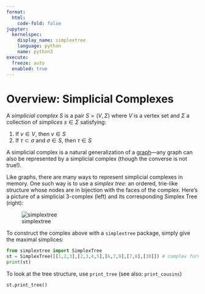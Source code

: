 ```yaml
---
format:
  html:
    code-fold: false
jupyter: 
  kernelspec:
    display_name: simplextree
    language: python
    name: python3
execute: 
  freeze: auto
  enabled: true
---
```


# Overview: Simplicial Complexes

A _simplicial complex_ $S$ is a pair $S = (V, \Sigma)$ where $V$ is a vertex set and $\Sigma$ a collection of _simplices_ $s \in \Sigma$ satisfying: 

1. If $v \in V$, then $v \in S$
2. If $\tau \subset \sigma$ and $\sigma \in S$, then $\tau \in S$

A simplicial complex is a natural generalization of a [graph](https://en.wikipedia.org/wiki/Graph_(discrete_mathematics))---any graph can also be represented by a simplicial complex (though the converse is not true!). 

Like graphs, there are many ways to represent simplicial complexes in memory. One such way is to use a _simplex tree_: an ordered, trie-like structure whose nodes are in bijection with the faces of the complex. Here's a picture of a simplicial 3-complex (left) and its corresponding Simplex Tree (right):

![simplextree](static/simplextree_pic.png){.preview-image}

To construct the complex above with a `simplextree` package, simply give the maximal simplices: 

```python
from simplextree import SimplexTree
st = SimplexTree([[1,2,3],[2,3,4,5],[6,7,9],[7,8],[10]]) # complex form the picture
print(st)
```

To look at the tree structure, use `print_tree` (see also: `print_cousins`)
```python
st.print_tree()
```


